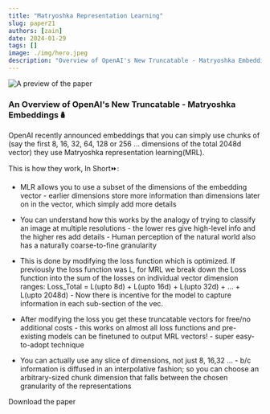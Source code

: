 ```yaml
---
title: "Matryoshka Representation Learning"
slug: paper21
authors: [zain]
date: 2024-01-29
tags: []
image: ./img/hero.jpeg
description: "Overview of OpenAI's New Truncatable - Matryoshka Embeddings"
---
```

![A preview of the paper](./img/hero.jpeg)

<!-- truncate -->


### An Overview of OpenAI's New Truncatable - Matryoshka Embeddings🪆

OpenAI recently announced embeddings that you can simply use chunks of (say the first 8, 16, 32, 64, 128 or 256 ... dimensions of the total 2048d vector) they use Matryoshka representation learning(MRL). 

This is how they work, In Short⏩:

- MLR allows you to use a subset of the dimensions of the embedding vector - earlier dimensions store more information than dimensions later on in the vector, which simply add more details
 
- You can understand how this works by the analogy of trying to classify an image at multiple resolutions - the lower res give high-level info and the higher res add details - Human perception of the natural world also has a naturally coarse-to-fine granularity

- This is done by modifying the loss function which is optimized. If previously the loss function was L, for MRL we break down the Loss function into the sum of the losses on individual vector dimension ranges: Loss_Total =  L(upto 8d) + L(upto 16d) + L(upto 32d) + ... + L(upto 2048d) - Now there is incentive for the model to capture information in each sub-section of the vec.

- After modifying the loss you get these truncatable vectors for free/no additional costs - this works on almost all loss functions and pre-existing models can be finetuned to output MRL vectors! - super easy-to-adopt technique

- You can actually use any slice of dimensions, not just 8, 16,32 ... - b/c information is diffused in an interpolative fashion; so you can choose an arbitrary-sized chunk dimension that falls between the chosen granularity of the representations

<p>
  <DownloadButton link={require('./download/2205.13147.pdf').default}>Download the paper</DownloadButton>
</p>

<!-- We could create a specific template for Paper Review's -->

<WhatNext />
